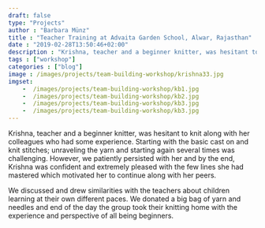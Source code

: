 ---
draft: false
type: "Projects"
author : "Barbara Münz"
title : "Teacher Training at Advaita Garden School, Alwar, Rajasthan"
date : "2019-02-28T13:50:46+02:00" 
description : "Krishna, teacher and a beginner knitter, was hesitant to knit..."
tags : ["workshop"]
categories : ["blog"]
image : /images/projects/team-building-workshop/krishna33.jpg
imgset:
    -  /images/projects/team-building-workshop/kb1.jpg
    -  /images/projects/team-building-workshop/kb2.jpg
    -  /images/projects/team-building-workshop/kb3.jpg
    -  /images/projects/team-building-workshop/kb3.jpg
---

Krishna, teacher and a beginner knitter, was hesitant to knit along with her colleagues who had some experience. Starting with the basic cast on and knit stitches; unraveling the yarn and starting again several times was challenging. However, we patiently persisted with her and by the end, Krishna was confident and extremely pleased with the few lines she had mastered which motivated her to continue along with her peers. 

We discussed and drew similarities with the teachers about children learning at their own different paces. We donated a big bag of yarn and needles and end of the day the group took their knitting home with the experience and perspective of all being beginners.  

 
